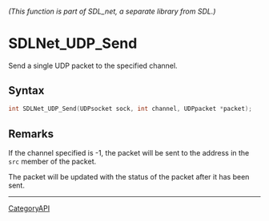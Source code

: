 ====== (This function is part of SDL_net, a separate library from SDL.) ======
= SDLNet_UDP_Send =

Send a single UDP packet to the specified channel.

== Syntax ==

<syntaxhighlight lang='c'>
int SDLNet_UDP_Send(UDPsocket sock, int channel, UDPpacket *packet);
</syntaxhighlight>

== Remarks ==

If the channel specified is -1, the packet will be sent to the address in
the <code>src</code> member of the packet.

The packet will be updated with the status of the packet after it has been
sent.

----
[[CategoryAPI]]


